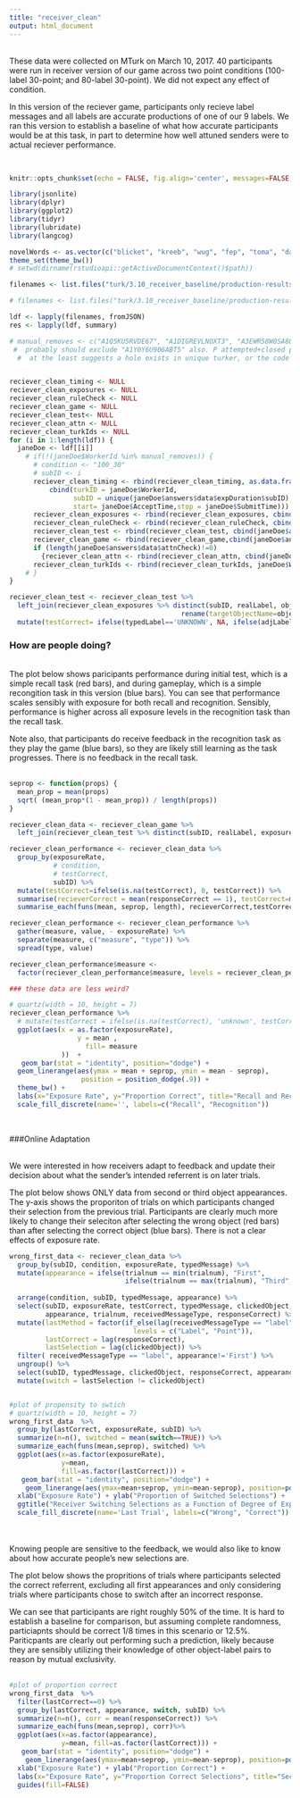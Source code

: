 ```yaml
---
title: "receiver_clean"
output: html_document
---
```


<br>
These data were collected on MTurk on March 10, 2017. 40 participants were run in receiver version of our game across two point conditions (100-label 30-point; and 80-label 30-point). We did not expect any effect of condition. 

In this version of the reciever game, participants only recieve label messages and all labels are accurate productions of one of our 9 labels. We ran this version to establish a baseline of what how accurate participants would be at this task, in part to determine how well attuned senders were to actual reciever performance. 

<br>

```r
knitr::opts_chunk$set(echo = FALSE, fig.align='center', messages=FALSE, fig.height = 3, fig.width=5)
```

```r
library(jsonlite)
library(dplyr)
library(ggplot2)
library(tidyr)
library(lubridate)
library(langcog)

novelWords <- as.vector(c("blicket", "kreeb", "wug", "fep", "toma", "dax", "gazzer", "kiv","manu"))
theme_set(theme_bw())
# setwd(dirname(rstudioapi::getActiveDocumentContext()$path))
```


 <!-- Reading in the Receiver Version Data -->
```r
filenames <- list.files("turk/3.10_receiver_baseline/production-results/", pattern="*.json", full.names = TRUE)

# filenames <- list.files("turk/3.10_receiver_baseline/production-results/", pattern="*.json", full.names = TRUE)

ldf <- lapply(filenames, fromJSON)
res <- lapply(ldf, summary)

# manual_removes <- c("A1Q5KU5RVDE67", "A1DIGREVLNOXT3", "A3EWR58W0SA885", "A3UUH3632AI3ZX", "A1Y0Y6U906ABT5")
 #  probably should exclude "A1Y0Y6U906ABT5" also. P attempted+closed pilot, then completed our hit on 1.25..
  #  at the least suggests a hole exists in unique turker, or the code isn't working


reciever_clean_timing <- NULL
reciever_clean_exposures <- NULL
reciever_clean_ruleCheck <- NULL
reciever_clean_game <- NULL
reciever_clean_test<- NULL
reciever_clean_attn <- NULL
reciever_clean_turkIds <- NULL
for (i in 1:length(ldf)) {
  janeDoe <- ldf[[i]]
    # if(!(janeDoe$WorkerId %in% manual_removes)) {
      # condition <- "100_30"
      # subID <- i
      reciever_clean_timing <- rbind(reciever_clean_timing, as.data.frame(
          cbind(turkID = janeDoe$WorkerId, 
                subID = unique(janeDoe$answers$data$expDuration$subID),
                start= janeDoe$AcceptTime,stop = janeDoe$SubmitTime)))
      reciever_clean_exposures <- rbind(reciever_clean_exposures, cbind(janeDoe$answers$data$expDuration))
      reciever_clean_ruleCheck <- rbind(reciever_clean_ruleCheck, cbind(janeDoe$answers$data$ruleQuestions))
      reciever_clean_test <- rbind(reciever_clean_test, cbind(janeDoe$answers$data$testTrials))
      reciever_clean_game <- rbind(reciever_clean_game,cbind(janeDoe$answers$data$gameTrials))
      if (length(janeDoe$answers$data$attnCheck)!=0) 
        {reciever_clean_attn <- rbind(reciever_clean_attn, cbind(janeDoe$answers$data$attnCheck))}
      reciever_clean_turkIds <- rbind(reciever_clean_turkIds, janeDoe$WorkerId)
    # }
}

reciever_clean_test <- reciever_clean_test %>% 
  left_join(reciever_clean_exposures %>% distinct(subID, realLabel, object, exposureRate) %>% 
                                           rename(targetObjectName=object)) %>%
  mutate(testCorrect= ifelse(typedLabel=='UNKNOWN', NA, ifelse(adjLabel==realLabel, 1, 0)))


```
### How are people doing?

<br>
The plot below shows paricipants performance during initial test, which is a simple recall task (red bars), and during gameplay, which is a simple recongition task in this version (blue bars). You can see that performance scales sensibly with exposure for both recall and recognition. Sensibly, performance is higher across all exposure levels in the recognition task than the recall task.

Note also, that participants do receive feedback in the recognition task as they play the game (blue bars), so they are likely still learning as the task progresses. There is no feedback in the recall task.  
<br>
```r
seprop <- function(props) {
  mean_prop = mean(props)
  sqrt( (mean_prop*(1 - mean_prop)) / length(props))
}

reciever_clean_data <- reciever_clean_game %>%
  left_join(reciever_clean_test %>% distinct(subID, realLabel, exposureRate, testCorrect) %>% rename(typedMessage = realLabel))

reciever_clean_performance <- reciever_clean_data %>%
  group_by(exposureRate, 
           # condition,
           # testCorrect, 
           subID) %>%
  mutate(testCorrect=ifelse(is.na(testCorrect), 0, testCorrect)) %>%
  summarise(recieverCorrect = mean(responseCorrect == 1), testCorrect=mean(testCorrect)) %>%
  summarise_each(funs(mean, seprop, length), recieverCorrect,testCorrect) 

reciever_clean_performance <- reciever_clean_performance %>%
  gather(measure, value, - exposureRate) %>%
  separate(measure, c("measure", "type")) %>%
  spread(type, value)

reciever_clean_performance$measure <- 
  factor(reciever_clean_performance$measure, levels = reciever_clean_performance$measure[order(c("testCorrect","recieverCorrect"))])

### these data are less weird?

# quartz(width = 10, height = 7)
reciever_clean_performance %>% 
  # mutate(testCorrect = ifelse(is.na(testCorrect), 'unknown', testCorrect)) %>%
  ggplot(aes(x = as.factor(exposureRate), 
                 y = mean , 
                   fill= measure
             ))  +
   geom_bar(stat = "identity", position="dodge") +
  geom_linerange(aes(ymax = mean + seprop, ymin = mean - seprop), 
                  position = position_dodge(.9)) +
  theme_bw() +
  labs(x="Exposure Rate", y="Proportion Correct", title="Recall and Recognition by Exposure Rate")+
  scale_fill_discrete(name='', labels=c("Recall", "Recognition"))
```
<br>

###Online Adaptation

<br> 
We were interested in how receivers adapt to feedback and update their decision about what the sender's intended referrent is on later trials. 

The plot below shows ONLY data from second or third object appearances.  The y-axis shows the proporiton of trials on which participants changed their selection from the previous trial. Participants are clearly much more likely to change their seleciton after selecting the wrong object (red bars) than after selecting the correct object (blue bars). There is not a clear effects of exposure rate. 
```r
wrong_first_data <- reciever_clean_data %>%
  group_by(subID, condition, exposureRate, typedMessage) %>%
  mutate(appearance = ifelse(trialnum == min(trialnum), "First", 
                             ifelse(trialnum == max(trialnum), "Third", "Second"))) %>%
  
  arrange(condition, subID, typedMessage, appearance) %>%
  select(subID, exposureRate, testCorrect, typedMessage, clickedObject, 
         appearance, trialnum, receivedMessageType, responseCorrect) %>%
  mutate(lastMethod = factor(if_else(lag(receivedMessageType == "label"), "Label", "Point"),
                               levels = c("Label", "Point")),
         lastCorrect = lag(responseCorrect),
         lastSelection = lag(clickedObject)) %>%
  filter( receivedMessageType == "label", appearance!='First') %>%
  ungroup() %>%
  select(subID, typedMessage, clickedObject, responseCorrect, appearance, receivedMessageType, lastMethod, lastCorrect, lastSelection, trialnum, exposureRate) %>%
  mutate(switch = lastSelection != clickedObject) 


#plot of propensity to swtich
# quartz(width = 10, height = 7)
wrong_first_data  %>%
  group_by(lastCorrect, exposureRate, subID) %>%
  summarize(n=n(), switched = mean(switch==TRUE)) %>%
  summarize_each(funs(mean,seprop), switched) %>%
  ggplot(aes(x=as.factor(exposureRate),
             y=mean,
             fill=as.factor(lastCorrect))) +
   geom_bar(stat = "identity", position="dodge") + 
    geom_linerange(aes(ymax=mean+seprop, ymin=mean-seprop), position=position_dodge(.9)) +
  xlab("Exposure Rate") + ylab("Proportion of Switched Selections") +
  ggtitle("Receiver Switching Selections as a Function of Degree of Exposure") +
  scale_fill_discrete(name='Last Trial', labels=c("Wrong", "Correct"))

```
 <br><br>
Knowing people are sensitive to the feedback, we would also like to know about how accurate people's new selections are.  

The plot below shows the propritions of trials where participants selected the correct referrent, excluding all first appearances and only considering trials where participants chose to switch after an incorrect response. 

We can see that participants are right roughly 50% of the time. It is hard to establish a baseline for comparison, but assuming complete randomness, particiapnts should be correct 1/8 times in this scenario or 12.5%. Pariticpants are clearly out performing such a prediction, likely because they are sensibly utilizing their knowledge of other object-label pairs to reason by mutual exclusivity.  
<br>
```r
#plot of proportion correct
wrong_first_data  %>%
  filter(lastCorrect==0) %>%
  group_by(lastCorrect, appearance, switch, subID) %>%
  summarize(n=n(), corr = mean(responseCorrect)) %>%
  summarize_each(funs(mean,seprop), corr)%>%
  ggplot(aes(x=as.factor(appearance),
             y=mean, fill=as.factor(lastCorrect))) +
   geom_bar(stat = "identity", position="dodge") + 
    geom_linerange(aes(ymax=mean+seprop, ymin=mean-seprop), position=position_dodge(.9)) +
  xlab("Exposure Rate") + ylab("Proportion Correct") +
  labs(x="Exposure Rate", y="Proportion Correct Selections", title="Second and Third Trial On-Line Adaptation")+
  guides(fill=FALSE)
```

